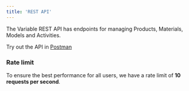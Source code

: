 ```yaml
---
title: 'REST API'
---
```


The Variable REST API has endpoints for managing Products, Materials, Models and Activities.

<Note>Try out the API in
    [Postman](https://www.postman.com/variable-global/variable-api/overview)</Note>

### Rate limit
To ensure the best performance for all users, we have a rate limit of __10 requests per second__.
